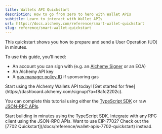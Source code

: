 ```yaml
---
title: Wallets API Quickstart
description: How to go from zero to hero with Wallet APIs
subtitle: Learn to interact with Wallet APIs
url: https://docs.alchemy.com/reference/smart-wallet-quickstart
slug: reference/smart-wallet-quickstart
---
```


This quickstart shows you how to prepare and send a User Operation (UO) in minutes.

To use this guide, you'll need:

- An account you can sign with (e.g. an [Alchemy Signer](/docs/wallets/signer/what-is-a-signer#alchemy-signer) or an EOA)
- An Alchemy API key
- A [gas manager policy ID](/react/sponsor-gas) if sponsoring gas

<Tip title="Don't have an API key?" icon="star">
  Start using the Alchemy Wallets API today! [Get started for
  free](https://dashboard.alchemy.com/signup/?a=f8afc2202c).
</Tip>

You can complete this tutorial using either the [TypeScript SDK](/wallets/smart-wallet-quickstart/sdk) or raw [JSON-RPC APIs](/wallets/smart-wallet-quickstart/api).

<CardGroup cols={2}>
  <Card
    title="Using SDK"
    href="/wallets/smart-wallet-quickstart/sdk"
    icon="code"
  >
    Start building in minutes using the TypeScript SDK.
  </Card>
  <Card
    title="Using JSON-RPC API"
    href="/wallets/smart-wallet-quickstart/api"
    icon="network-wired"
  >
    Integrate with any RPC client using the JSON-RPC APIs.
  </Card>
</CardGroup>

<Tip title="EIP-7702" icon="file-contract">
  Want to use EIP-7702? Check out the [7702
  Quickstart](/docs/reference/wallet-apis-7702-quickstart) instead.
</Tip>
